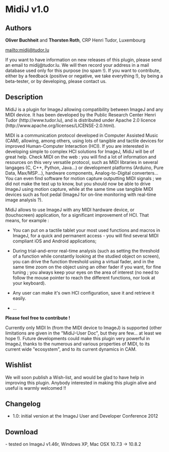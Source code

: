 = MidiJ v1.0 =

== Authors ==

'''Oliver Buchheit''' and '''Thorsten Roth''', CRP Henri Tudor, Luxembourg

[[mailto:midij@tudor.lu]]

If you want to have information on new releases of this plugin, please send an email to midij@tudor.lu. We will then record your address in a mail database used only for this purpose (no spam !). If you want to contribute, either by a feedback (positive or negative, we take everything !), by being a beta-tester, or by developing, please contact us.

== Description ==

MidiJ is a plugin for ImageJ allowing compatibility between ImageJ and any MIDI device. It has been developed by the Public Research Center Henri Tudor (http://www.tudor.lu), and is distributed under Apache 2.0 licence (http://www.apache.org/licenses/LICENSE-2.0.html).

MIDI is a communication protocol developed in Computer Assisted Music (CAM), allowing, among others, using lots of tangible and tactile devices for improved Human-Computer Interaction (HCI). If you are interested in developing simple to complex HCI solutions for ImageJ, MidiJ will be of great help. Check MIDI on the web : you will find a lot of information and resources on this very versatile protocol, such as MIDI libraries in several langages (C, C++, Python, Java...) or development platforms (Arduino, Pure Data, Max/MSP...), hardware components, Analog-to-Digital converters... You can even find software for motion capture outputting MIDI signals ; we did not make the test up to know, but you should now be able to drive ImageJ using motion capture, while at the same time use tangible MIDI devices such as foot pedal (ImageJ for on-line monitoring with real-time image analysis ?).


MidiJ allows to use ImageJ with any MIDI hardware device, or (touchscreen) application, for a significant improvement of HCI. That means, for example :

* You can put on a tactile tablet your most used functions and macros in ImageJ, for a quick and permanent access - you will find several MIDI compliant iOS and Android applications;

* During trial-and-error real-time analysis (such as setting the threshold of a function while constantly looking at the studied object on screen), you can drive the function threshold using a virtual fader, and in the same time zoom on the object using an other fader if you want, for fine tuning ; you always keep your eyes on the area of interest (no need to follow the mouse pointer to reach the different functions, nor look at your keyboard). 

* Any user can make it's own HCI configuration, save it and retrieve it easily. 

* ...


'''Please feel free to contribute !'''


Currently only MIDI In (from the MIDI device to ImageJ) is supported (other limitations are given in the "MidiJ-User Doc", but they are few... at least we hope !). Future developments could make this plugin very powerful in ImageJ, thanks to the numerous and various properties of MIDI, to its current wide "ecosystem", and to its current dynamics in CAM.

== Wishlist ==

We will soon publish a Wish-list, and would be glad to have help in improving this plugin. Anybody interested in making this plugin alive and useful is warmly welcomed !!


== Changelog ==

* 1.0: initial version at the ImageJ User and Developer Conference 2012

== Download ==

{{:plugin:utilities:midij_-_midi_plugin_for_imagej:midij.zip|}}   - tested on ImageJ v1.46r, Windows XP, Mac OSX 10.7.3 -> 10.8.2
